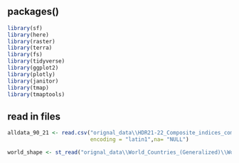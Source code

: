 ## packages()
```r
library(sf)
library(here)
library(raster)
library(terra)
library(fs)
library(tidyverse)
library(ggplot2)
library(plotly)
library(janitor)
library(tmap)
library(tmaptools)
```
## read in files
```r
alldata_90_21 <- read.csv("orignal_data\\HDR21-22_Composite_indices_complete_time_series.csv",header = TRUE, sep = ",",
                          encoding = "latin1",na= "NULL")

world_shape <- st_read("orignal_data\\World_Countries_(Generalized)\\World_Countries__Generalized_.shp")
```




